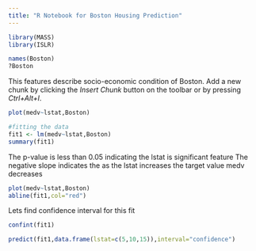 ```yaml
---
title: "R Notebook for Boston Housing Prediction"
---
```

```r
library(MASS)
library(ISLR)
```

```r
names(Boston)
?Boston
```
This features describe socio-economic condition of Boston.
Add a new chunk by clicking the *Insert Chunk* button on the toolbar or by pressing *Ctrl+Alt+I*.
```r
plot(medv~lstat,Boston)
```

```r
#fitting the data
fit1 <- lm(medv~lstat,Boston)
summary(fit1)
```
The p-value is less than 0.05 indicating the lstat is significant feature
The negative slope indicates the as the lstat increases the target value medv decreases
```r
plot(medv~lstat,Boston)
abline(fit1,col="red")
```
Lets find confidence interval for this fit
```r
confint(fit1)
```

```r
predict(fit1,data.frame(lstat=c(5,10,15)),interval="confidence")
```